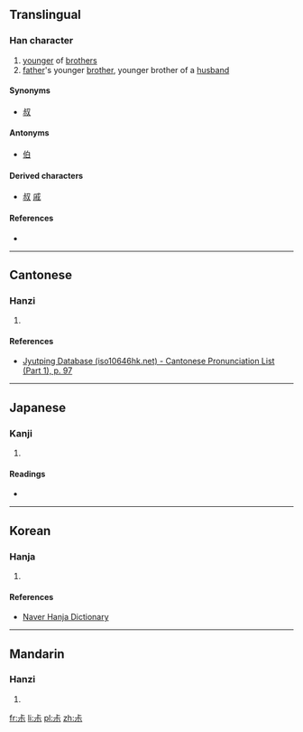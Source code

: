 ==Translingual==

===Han character===
{{Han char|rn=42|rad=小|as=03|sn=6|four=|canj=X卜一火 (XYMF), 卜一火 (YMF)|ids=⿱[[上]][[小]]}}

# [[younger]] of [[brother]]s
# [[father]]'s younger [[brother]], younger brother of a [[husband]]

====Synonyms====
* [[叔]]

====Antonyms====
* [[伯]]

====Derived characters====
* [[叔]] [[戚]]

====References====
* {{Han ref|kx=0297.050|dkj=07483|dj=0591.070|hdz=10562.100|uh=5C17|ud=23575}}

----

==Cantonese==

===Hanzi===
{{yue-hanzi|jyut=[[suk6]]|y=suk6}}

# {{defn|lang=yue|sort=小03}}

====References====
*[http://www.iso10646hk.net/jp/document/download.jsp Jyutping Database (iso10646hk.net) - Cantonese Pronunciation List (Part 1), p. 97]

----

==Japanese==

===Kanji===
{{ja-kanji|grade=|rs=小03}}

# {{defn|lang=ja|sort=小03}}

====Readings====
* {{ja-readings|on=[[しゅく]] (shuku)|kun=[[まめ]] (mame)}}

----

==Korean==

===Hanja===
{{ko-hanja|hangeul=숙|rv=suk|mr=suk|y=swuk}}

# {{defn|lang=ko|sort=小03}}

====References====
*[http://hanja.naver.com/hanja?q=%E5%B0%97 Naver Hanja Dictionary]

----

==Mandarin==

===Hanzi===
{{cmn-hanzi|pin=[[shú]] ([[shu2]])|wg=shu<sup>2</sup>}}

# {{defn|lang=cmn|sort=小03}}

[[fr:尗]]
[[li:尗]]
[[pl:尗]]
[[zh:尗]]